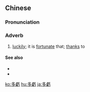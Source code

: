 {{also|多亏}}
==Chinese==
{{zh-forms|s=多亏}}

===Pronunciation===
{{zh-pron
|m=duōkuī
|c=do1 kwai1
|cat=adv
}}

===Adverb===
{{zh-adv}}

# [[luckily]]; it is [[fortunate]] that; [[thanks]] to

====See also====
* {{zh-l|好在}}
* {{zh-l|幸虧}}

{{zh-cat|Elementary}}

[[ko:多虧]]
[[hu:多虧]]
[[ja:多虧]]